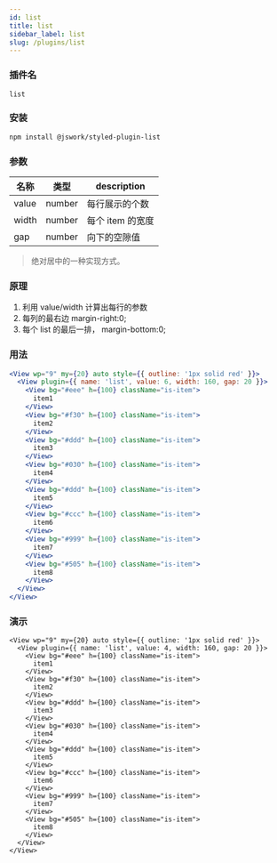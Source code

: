 ```yaml
---
id: list
title: list
sidebar_label: list
slug: /plugins/list
---
```


### 插件名

```config
list
```

### 安装

```bash npm2yarn
npm install @jswork/styled-plugin-list
```

### 参数

<!-- width, gap, value -->

| 名称  | 类型   | description      |
| ----- | ------ | ---------------- |
| value | number | 每行展示的个数   |
| width | number | 每个 item 的宽度 |
| gap   | number | 向下的空隙值     |

> 绝对居中的一种实现方式。

### 原理

1. 利用 value/width 计算出每行的参数
2. 每列的最右边 margin-right:0;
3. 每个 list 的最后一排， margin-bottom:0; 

### 用法

```jsx
<View wp="9" my={20} auto style={{ outline: '1px solid red' }}>
  <View plugin={{ name: 'list', value: 6, width: 160, gap: 20 }}>
    <View bg="#eee" h={100} className="is-item">
      item1
    </View>
    <View bg="#f30" h={100} className="is-item">
      item2
    </View>
    <View bg="#ddd" h={100} className="is-item">
      item3
    </View>
    <View bg="#030" h={100} className="is-item">
      item4
    </View>
    <View bg="#ddd" h={100} className="is-item">
      item5
    </View>
    <View bg="#ccc" h={100} className="is-item">
      item6
    </View>
    <View bg="#999" h={100} className="is-item">
      item7
    </View>
    <View bg="#505" h={100} className="is-item">
      item8
    </View>
  </View>
</View>
```

### 演示

```tsx live
<View wp="9" my={20} auto style={{ outline: '1px solid red' }}>
  <View plugin={{ name: 'list', value: 4, width: 160, gap: 20 }}>
    <View bg="#eee" h={100} className="is-item">
      item1
    </View>
    <View bg="#f30" h={100} className="is-item">
      item2
    </View>
    <View bg="#ddd" h={100} className="is-item">
      item3
    </View>
    <View bg="#030" h={100} className="is-item">
      item4
    </View>
    <View bg="#ddd" h={100} className="is-item">
      item5
    </View>
    <View bg="#ccc" h={100} className="is-item">
      item6
    </View>
    <View bg="#999" h={100} className="is-item">
      item7
    </View>
    <View bg="#505" h={100} className="is-item">
      item8
    </View>
  </View>
</View>
```